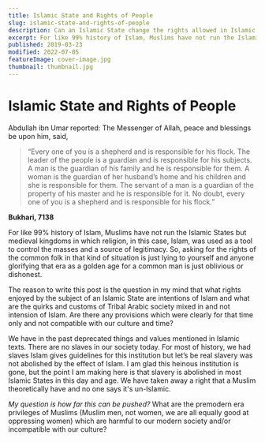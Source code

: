```yaml
---
title: Islamic State and Rights of People
slug: islamic-state-and-rights-of-people
description: Can an Islamic State change the rights allowed in Islamic Texts?
excerpt: For like 99% history of Islam, Muslims have not run the Islamic States but medieval kingdoms in which religion, in this case, Islam, was used as a tool to control the masses and a source of legitimacy.
published: 2019-03-23
modified: 2022-07-05
featureImage: cover-image.jpg
thumbnail: thumbnail.jpg
---
```


# Islamic State and Rights of People

Abdullah ibn Umar reported: The Messenger of Allah, peace and blessings be upon him, said,

> “Every one of you is a shepherd and is responsible for his flock. The leader of the people is a guardian and is responsible for his subjects. A man is the guardian of his family and he is responsible for them. A woman is the guardian of her husband’s home and his children and she is responsible for them. The servant of a man is a guardian of the property of his master and he is responsible for it. No doubt, every one of you is a shepherd and is responsible for his flock.”

**Bukhari, 7138**

For like 99% history of Islam, Muslims have not run the Islamic States but medieval kingdoms in which religion, in this case, Islam, was used as a tool to control the masses and a source of legitimacy. So, asking for the rights of the common folk in that kind of situation is just lying to yourself and anyone glorifying that era as a golden age for a common man is just oblivious or dishonest.

The reason to write this post is the question in my mind that what rights enjoyed by the subject of an Islamic State are intentions of Islam and what are the quirks and customs of Tribal Arabic society mixed in and not intension of Islam. Are there any provisions which were clearly for that time only and not compatible with our culture and time?

We have in the past deprecated things and values mentioned in Islamic texts. There are no slaves in our society today. For most of history, we had slaves Islam gives guidelines for this institution but let’s be real slavery was not abolished by the effect of Islam. I am glad this heinous institution is gone, but the point I am making here is that slavery is abolished in most Islamic States in this day and age. We have taken away a right that a Muslim theoretically have and no one says it's un-Islamic.

_My question is how far this can be pushed?_ What are the premodern era privileges of Muslims (Muslim men, not women, we are all equally good at oppressing women) which are harmful to our modern society and/or incompatible with our culture?
